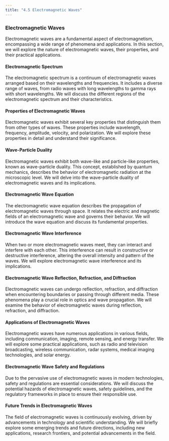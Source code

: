 ```yaml
---
title: "4.5 Electromagnetic Waves"
---
```


### Electromagnetic Waves

Electromagnetic waves are a fundamental aspect of electromagnetism, encompassing a wide range of phenomena and applications. In this section, we will explore the nature of electromagnetic waves, their properties, and their practical applications.

#### Electromagnetic Spectrum

The electromagnetic spectrum is a continuum of electromagnetic waves arranged based on their wavelengths and frequencies. It includes a diverse range of waves, from radio waves with long wavelengths to gamma rays with short wavelengths. We will discuss the different regions of the electromagnetic spectrum and their characteristics.

#### Properties of Electromagnetic Waves

Electromagnetic waves exhibit several key properties that distinguish them from other types of waves. These properties include wavelength, frequency, amplitude, velocity, and polarization. We will explore these properties in detail and understand their significance.

#### Wave-Particle Duality

Electromagnetic waves exhibit both wave-like and particle-like properties, known as wave-particle duality. This concept, established by quantum mechanics, describes the behavior of electromagnetic radiation at the microscopic level. We will delve into the wave-particle duality of electromagnetic waves and its implications.

#### Electromagnetic Wave Equation

The electromagnetic wave equation describes the propagation of electromagnetic waves through space. It relates the electric and magnetic fields of an electromagnetic wave and governs their behavior. We will introduce the wave equation and discuss its fundamental properties.

#### Electromagnetic Wave Interference

When two or more electromagnetic waves meet, they can interact and interfere with each other. This interference can result in constructive or destructive interference, altering the overall intensity and pattern of the waves. We will explore electromagnetic wave interference and its implications.

#### Electromagnetic Wave Reflection, Refraction, and Diffraction

Electromagnetic waves can undergo reflection, refraction, and diffraction when encountering boundaries or passing through different media. These phenomena play a crucial role in optics and wave propagation. We will examine the behavior of electromagnetic waves during reflection, refraction, and diffraction.

#### Applications of Electromagnetic Waves

Electromagnetic waves have numerous applications in various fields, including communication, imaging, remote sensing, and energy transfer. We will explore some practical applications, such as radio and television broadcasting, wireless communication, radar systems, medical imaging technologies, and solar energy.

#### Electromagnetic Wave Safety and Regulations

Due to the pervasive use of electromagnetic waves in modern technologies, safety and regulations are essential considerations. We will discuss the potential hazards of electromagnetic waves, safety guidelines, and the regulatory frameworks in place to ensure their responsible use.

#### Future Trends in Electromagnetic Waves

The field of electromagnetic waves is continuously evolving, driven by advancements in technology and scientific understanding. We will briefly explore some emerging trends and future directions, including new applications, research frontiers, and potential advancements in the field.
